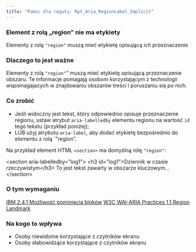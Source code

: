 ```yaml
---
title: "Pomoc dla reguły: Rpt_Aria_RegionLabel_Implicit"
---
```


<div className="toolHelp">
<Row>
<Column colLg={16} colMd={8} colSm={4} className="toolHead">

### Element z rolą „region” nie ma etykiety 

<div id="locLevel"></div>

Elementy z rolą `"region"` muszą mieć etykietę opisującą ich przeznaczenie

</Column>
</Row>
<Row>
<Column colLg={11} colMd={5} colSm={4} className="toolMain">

### Dlaczego to jest ważne

Elementy z rolą `"region"`” muszą mieć etykietę opisującą przeznaczenie obszaru. Te informacje pomagają osobom korzystającym z technologii wspomagajacych w znajdowaniu obszarów treści i poruszaniu się po nich.


<div id="locSnippet"></div>

### Co zrobić

* Jeśli widoczny jest tekst, który odpowiednio opisuje przeznaczenie regionu, ustaw atrybut `aria-labelledby` elementu regionu na wartość `id` tego tekstu (przykład poniżej);
* LUB użyj atrybutu `aria-label`, aby dodać etykietę bezpośrednio do elementu z rolą `"region".

Na przykład element HTML `<section>` ma domyślną rolę `"region"`:

<CodeSnippet type="multi" light={true}>&lt;section aria-labelledby="log1"&gt;
	&lt;h3 id="log1"&gt;Dziennik w czasie rzeczywistym&lt;/h3&gt;
	To jest tekst zawarty w obszarze kluczowym...
&lt;/section&gt;</CodeSnippet>

</Column>
<Column colLg={5} colMd={3} colSm={4} className="toolLeft">

### O tym wymaganiu

[IBM 2.4.1 Możliwość pominięcia bloków](http://www.ibm.com/able/guidelines/ci162/bypass_blocks.html)
[W3C WAI-ARIA Practices 1.1 Region Landmark ](https://www.w3.org/TR/wai-aria-practices-1.1/examples/landmarks/region.html)

### Na kogo to wpływa

* Osoby niewidome korzystające z czytników ekranu
* Osoby słabowidzące korzystające z czytników ekranu

</Column>
</Row>
</div>

